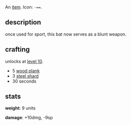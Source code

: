 {{FixTitle}}
An [[items|item]]. Icon: <code><nowiki>-==</nowiki></code>.

== description ==

once used for sport, this bat now serves as a blunt weapon.

== crafting ==

unlocks at [[level 10]].

* 5 [[wood plank]]
* 3 [[steel shard]]
* 30 seconds

== stats ==

'''weight''': 9 units

'''damage''': +10dmg, -9sp